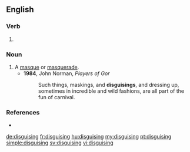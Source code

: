 ==English==
{{Webster 1913}}
===Verb===
{{head|en}}

# {{present participle of|disguise|lang=en}}
===Noun===
{{en-noun}}

# A [[masque]] or [[masquerade]].
#* '''1984''', John Norman, ''Players of Gor''
#*: Such things, maskings, and '''disguisings''', and dressing up, sometimes in incredible and wild fashions, are all part of the fun of carnival.

===References===
* {{R:Webster 1913|disguising}}

[[de:disguising]]
[[fr:disguising]]
[[hu:disguising]]
[[my:disguising]]
[[pt:disguising]]
[[simple:disguising]]
[[sv:disguising]]
[[vi:disguising]]